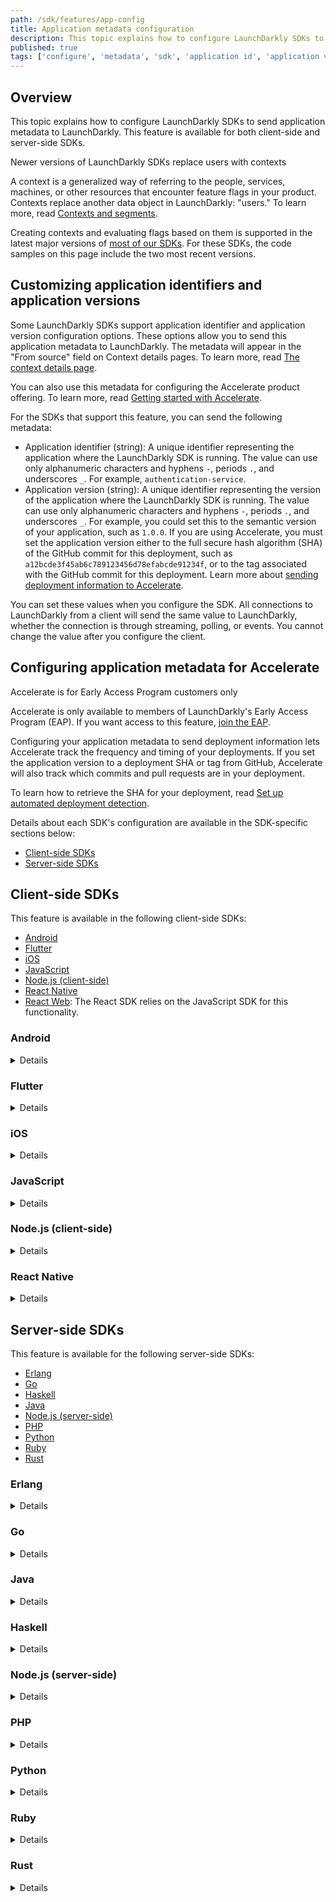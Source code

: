 ```yaml
---
path: /sdk/features/app-config
title: Application metadata configuration
description: This topic explains how to configure LaunchDarkly SDKs to send application metadata to LaunchDarkly.
published: true
tags: ['configure', 'metadata', 'sdk', 'application id', 'application version', 'accelerate']
---
```


## Overview

This topic explains how to configure LaunchDarkly SDKs to send application metadata to LaunchDarkly. This feature is available for both client-side and server-side SDKs.

<Callout intent="info">
<CalloutTitle>Newer versions of LaunchDarkly SDKs replace users with contexts</CalloutTitle>
<CalloutDescription>

A context is a generalized way of referring to the people, services, machines, or other resources that encounter feature flags in your product. Contexts replace another data object in LaunchDarkly: "users." To learn more, read [Contexts and segments](/home/contexts).

Creating contexts and evaluating flags based on them is supported in the latest major versions of [most of our SDKs](/sdk). For these SDKs, the code samples on this page include the two most recent versions.

</CalloutDescription>
</Callout>

## Customizing application identifiers and application versions

Some LaunchDarkly SDKs support application identifier and application version configuration options. These options allow you to send this application metadata to LaunchDarkly. The metadata will appear in the "From source" field on Context details pages. To learn more, read [The context details page](/home/contexts/context-details).

You can also use this metadata for configuring the Accelerate product offering. To learn more, read [Getting started with Accelerate](/home/accelerate/get-started-accelerate).

For the SDKs that support this feature, you can send the following metadata:

- Application identifier (string): A unique identifier representing the application where the LaunchDarkly SDK is running. The value can use only alphanumeric characters and hyphens `-`, periods `.`, and underscores `_`. For example, `authentication-service`.
- Application version (string): A unique identifier representing the version of the application where the LaunchDarkly SDK is running. The value can use only alphanumeric characters and hyphens `-`, periods `.`, and underscores `_`. For example, you could set this to the semantic version of your application, such as `1.0.0`. If you are using Accelerate, you must set the application version either to the full secure hash algorithm (SHA) of the GitHub commit for this deployment, such as `a12bcde3f45ab6c789123456d78efabcde91234f`, or to the tag associated with the GitHub commit for this deployment. Learn more about [sending deployment information to Accelerate](/home/accelerate/config-deployment-accelerate#set-the-application-version).

You can set these values when you configure the SDK. All connections to LaunchDarkly from a client will send the same value to LaunchDarkly, whether the connection is through streaming, polling, or events. You cannot change the value after you configure the client.

## Configuring application metadata for Accelerate

<Callout intent="info">
<CalloutTitle>Accelerate is for Early Access Program customers only</CalloutTitle>
<CalloutDescription>

Accelerate is only available to members of LaunchDarkly's Early Access Program (EAP). If you want access to this feature, [join the EAP](https://launchdarkly.com/eap).

</CalloutDescription>
</Callout>

Configuring your application metadata to send deployment information lets Accelerate track the frequency and timing of your deployments. If you set the application version to a deployment SHA or tag from GitHub, Accelerate will also track which commits and pull requests are in your deployment.

To learn how to retrieve the SHA for your deployment, read [Set up automated deployment detection](/home/accelerate/config-deployment-accelerate#option-1-set-up-automated-deployment-detection).

Details about each SDK's configuration are available in the SDK-specific sections below:

* [Client-side SDKs](#client-side-sdks)
* [Server-side SDKs](#server-side-sdks)

## Client-side SDKs

This feature is available in the following client-side SDKs:

- [Android](#android)
- [Flutter](#flutter)
- [iOS](#ios)
- [JavaScript](#javascript)
- [Node.js (client-side)](#nodejs-client-side)
- [React Native](#react-native)
- [React Web](#javascript): The React SDK relies on the JavaScript SDK for this functionality.

### Android

<Details summary="Expand Android code sample">

This code sample shows you how to configure the application identifier and application version:

<CodeSample>
<CSTab label="Java">

```java
LDConfig config = new LDConfig.Builder()
    .applicationInfo(
        Components.applicationInfo()
            .applicationId("authentication-service")
            .applicationVersion("1.0.0")
    )
    .build();
```

</CSTab>
<CSTab label="Kotlin">

```kotlin
val ldConfig: LDConfig = LDConfig.Builder()
    .applicationInfo(
        Components.applicationInfo()
            .applicationId("authentication-service")
            .applicationVersion("1.0.0")
    )
    .build()
```

</CSTab>
</CodeSample>

To learn more, read [`ApplicationInfoBuilder`](https://launchdarkly.github.io/android-client-sdk/com/launchdarkly/sdk/android/integrations/ApplicationInfoBuilder.html).

</Details>

### Flutter

<Details summary="Expand Flutter code sample">

This code sample shows you how to configure the application identifier and application version:

<CodeSample>
<CSTab label="Dart">

```dart
LDConfig ldConfig = LDConfigBuilder("mobile-key-123abc")
  .applicationId("authentication-service")
  .applicationVersion("1.0.0")
  .build();
```

</CSTab>
</CodeSample>

To learn more, read [`LDConfigBuilder`](https://launchdarkly.github.io/flutter-client-sdk/launchdarkly_flutter_client_sdk/LDConfigBuilder-class.html).

</Details>

### iOS

<Details summary="Expand iOS code sample">

This code sample shows you how to configure the application identifier and application version:

<CodeSample>
<CSTab label="Swift">

```swift
var applicationInfo = ApplicationInfo()
applicationInfo.applicationIdentifier("authentication-service")
applicationInfo.applicationVersion("1.0.0")

var config = LDConfig(mobileKey: mobileKey)
config.applicationInfo = applicationInfo
```

</CSTab>
<CSTab label="Objective-C">

```objc
LDApplicationInfo *applicationInfo = [[LDApplicationInfo alloc] init];
[applicationInfo applicationIdentifier:@"authentication-service"];
[applicationInfo applicationVersion:@"1.0.0"];

LDConfig *config = [[LDConfig alloc] initWithMobileKey:mobileKey];
config.applicationInfo = applicationInfo;
```

</CSTab>
</CodeSample>

To learn more about the specific configuration options that are available in this SDK, read the [SDK's API docs](https://launchdarkly.github.io/ios-client-sdk/Structs/LDConfig.html).
</Details>

### JavaScript

<Details summary="Expand JavaScript code sample">

This code sample shows you how to configure the application identifier and application version:

<CodeSample>
<CSTab label="JavaScript">

```js
const options = {
    application: {
	    id: 'authentication-service',
	    version: '1.0.0',
    },
};
const client = LDClient.initialize('client-side-id-123abc', context, options);
```

</CSTab>
<CSTab label="TypeScript">

```ts
import * as LDClient from 'launchdarkly-js-client-sdk';

const options: LDClient.LDOptions = {
    application: {
	    id: 'authentication-service',
	    version: '1.0.0',
    },
};
const client = LDClient.initialize('client-side-id-123abc', context, options);
```

</CSTab>
</CodeSample>

To learn more about the specific configuration options that are available in this SDK, read the [`LDOptions`](https://launchdarkly.github.io/js-client-sdk/interfaces/LDOptions.html).
</Details>

### Node.js (client-side)

<Details summary="Expand Node.js (client-side) code sample">

This code sample shows you how to configure the application identifier and application version:

<CodeSample>
<CSTab label="JavaScript">

```js
const options = {
  application: {
    id: "authentication-service",
    version: "1.0.0"
  }
};

const client = LDClient.initialize('client-side-id-123abc', context, options);
```

</CSTab>
<CSTab label="TypeScript">

```ts
import * as LDClient from 'launchdarkly-node-client-sdk';

const options: LDClient.LDOptions = {
  application: {
    id: "authentication-service",
    version: "1.0.0"
  }
};
const client = LDClient.initialize('client-side-id-123abc', context, options);
```

</CSTab>
</CodeSample>

To learn more, read [`application`](https://launchdarkly.github.io/node-client-sdk/interfaces/LDOptions.html#application).

</Details>

### React Native

<Details summary="Expand React Native code sample">

This code sample shows you how to configure the application identifier and application version:

<CodeSample>
<CSTab label="JavaScript">

```js
let client = new LDClient();

let config = {
  mobileKey: 'mobile-key-123abc',
  application: {
	   id: 'authentication-service',
	   version: '1.0.0',
  },
};
let context = { key: 'user-key-123abc', 'kind': 'user' };

await ldClient.configure(config, context);
```

</CSTab>
</CodeSample>

To learn more about the specific configuration options that are available in this SDK, read the [`LDConfig`](https://launchdarkly.github.io/react-native-client-sdk/index.html#LDConfig).
</Details>


## Server-side SDKs

This feature is available for the following server-side SDKs:

* [Erlang](#erlang)
* [Go](#go)
* [Haskell](#haskell)
* [Java](#java)
* [Node.js (server-side)](#nodejs-server-side)
* [PHP](#php)
* [Python](#python)
* [Ruby](#ruby)
* [Rust](#rust)

### Erlang

<Details summary="Expand Erlang code sample">

This code sample shows you how to configure the application identifier and application version:

<CodeSample>
<CSTab label="Erlang">

```erlang

ldclient:start_instance("sdk-key-123abc", #{
  application => #{
    id => <<"authentication-service">>,
    version => <<"1.0.0">>
  }
})

```

</CSTab>
</CodeSample>

For a complete list of configuration options, read the documentation for the [`ldclient_config` module](https://hexdocs.pm/launchdarkly_server_sdk/ldclient_config.html).

</Details>

### Go

<Details summary="Expand Go code sample">

The code in this sample configures the application identifier and application version:

<CodeSample>
<CSTab label="Go">

```go
var config ld.Config
config.ApplicationInfo.ApplicationID = "authentication-service"
config.ApplicationInfo.ApplicationVersion = "1.0.0"
```

</CSTab>
</CodeSample>

To learn more about the configuration options, read [`Config`](https://pkg.go.dev/gopkg.in/launchdarkly/go-server-sdk.v5#Config).
</Details>

### Java

<Details summary="Expand Java code sample">

This code sample shows you how to configure the application identifier and application version:

<CodeSample>
<CSTab label="Java">

```java
LDConfig config = new LDConfig.Builder()
  .applicationInfo(
    Components.applicationInfo()
      .applicationId("authentication-service")
      .applicationVersion("1.0.0")
  ).build();
```

</CSTab>
</CodeSample>

For a complete list of configuration options for the client, including proxy settings, timeouts, and streaming/polling options, read the Javadoc for [LDConfig.Builder](https://javadoc.io/doc/com.launchdarkly/launchdarkly-java-server-sdk/latest/com/launchdarkly/sdk/server/LDConfig.Builder.html).
</Details>

### Haskell

<Details summary="Expand Haskell code sample">

This code sample shows you how to pass custom parameters to the client by creating a custom configuration object.

The code in this sample configures the application identifier and application version:

<CodeSample>
<CSTab label="Haskell">

```haskell
{-# LANGUAGE OverloadedStrings #-}

import LaunchDarkly.Server.Config

import Data.Function ((&))

config :: Config
config = makeConfig "sdk-key-123abc" & configSetApplicationInfo appInfo
    where appInfo = makeApplicationInfo
            & withApplicationValue "id" "authentication-service"
            & withApplicationValue "version" "1.0.0"
```

</CSTab>
</CodeSample>

</Details>

### Node.js (server-side)

<Details summary="Expand Node.js (server-side) code sample">

This code sample shows you how to configure the application identifier and application version:

<CodeSample>
<CSTab label="JavaScript">

```js
var options = {
  application: {
    id: 'authentication-service',
    version: '1.0.0'
  }
};
client = ld.init('sdk-key-123abc', options);
```

</CSTab>
<CSTab label="TypeScript">

```ts
import * as ld from 'launchdarkly-node-server-sdk';
const options: ld.LDOptions = {
  application: {
    id: 'authentication-service',
    version: '1.0.0'
  }
};
const client = ld.init('sdk-key-123abc', options);
```

</CSTab>
</CodeSample>

To learn more about the specific configuration options that are available in this SDK, read the [SDK's API docs](https://launchdarkly.github.io/node-server-sdk/interfaces/_launchdarkly_node_server_sdk_.LDOptions.html).
</Details>

### PHP

<Details summary="Expand PHP code sample">

This code sample shows you how to configure the application identifier and application version:

<CodeSample>
<CSTab label="PHP">

```php
$appInfo = (new ApplicationInfo())->withId('authentication-service')->withVersion('1.0.0');
$config = [
  "application_info" => $appInfo
];

$client = new LaunchDarkly\LDClient("sdk-key-123abc", $config);
```

</CSTab>
</CodeSample>

To learn more, read [`ApplicationInfo`](https://launchdarkly.github.io/php-server-sdk/classes/LaunchDarkly-Types-ApplicationInfo.html). For a complete list of configuration options, read the documentation for the [LDClient constructor](http://launchdarkly.github.io/php-server-sdk/classes/LaunchDarkly-LDClient.html#method___construct).

</Details>

### Python

<Details summary="Expand Python code sample">

This code sample shows you how to configure the application identifier and application version:

<CodeSample>
<CSTab label="Python">

```py
config = Config(sdk_key='sdk-key-123abc',
  application = {"id": "authentication-service", "version": "1.0.0"})
ldclient.set_config(config)

```

</CSTab>
</CodeSample>

To learn more, read [`application`](https://launchdarkly-python-sdk.readthedocs.io/en/latest/api-main.html#ldclient.config.Config.application). For a complete list of configuration options, read the documentation for the [`ldclient.config` module](https://launchdarkly-python-sdk.readthedocs.io/en/latest/api-main.html#module-ldclient.config).

</Details>

### Ruby

<Details summary="Expand Ruby code sample">

This code sample shows you how to configure the application identifier and application version:

<CodeSample>
<CSTab label="Ruby">

```ruby
LaunchDarkly::Config.new({
  application: {
    id: "authentication-service",
    version: "abc123def456"
  }
})
```

</CSTab>
</CodeSample>

To learn more about the specific configuration options that are available in this SDK, read the [SDK's API docs](https://launchdarkly.github.io/ruby-server-sdk).
</Details>

### Rust

<Details summary="Expand Rust code sample">

This code sample shows you how to configure the application identifier and application version:

<CodeSample>
<CSTab label="Rust">

```rust
let mut application_info = ApplicationInfo::new();
application_info
    .application_identifier("authentication-service")
    .application_version("1.0.0");
let config = ConfigBuilder::new(&sdk_key)
    .application_info(application_info)
    .build();
```

</CSTab>
</CodeSample>

The `Config` type lets you specify a variety of options. To learn more about the specific configuration options that are available in this SDK, read the [SDK's API docs](https://docs.rs/launchdarkly-server-sdk/latest/launchdarkly_server_sdk/struct.Config.html).
</Details>
